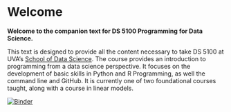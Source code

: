# Welcome

**Welcome to the companion text for DS 5100 Programming for Data Science.**

This text is designed to provide all the content necessary to take DS 5100 at UVA's [School of Data Science](https://datascience.virginia.edu/). The course provides an introduction to programming from a data science perspective. It focuses on the development of basic skills in Python and R Programming, as well the command line and GitHub. It is currently one of two foundational courses taught, along with a course in linear models.

[![Binder](https://mybinder.org/badge_logo.svg)](https://mybinder.org/v2/gh/ontoligent/DS5100-book/HEAD)
